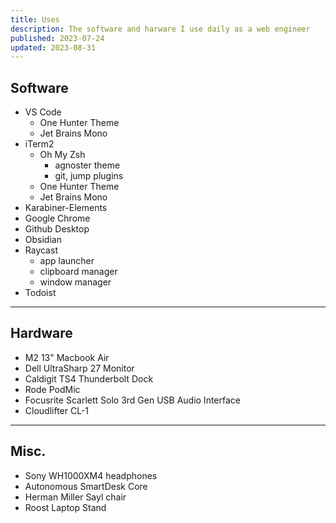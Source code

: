 ```yaml
---
title: Uses
description: The software and harware I use daily as a web engineer
published: 2023-07-24
updated: 2023-08-31
---
```


## Software

- VS Code
  - One Hunter Theme
  - Jet Brains Mono
- iTerm2
  - Oh My Zsh
    - agnoster theme
    - git, jump plugins
  - One Hunter Theme
  - Jet Brains Mono
- Karabiner-Elements
- Google Chrome
- Github Desktop
- Obsidian
- Raycast
  - app launcher
  - clipboard manager
  - window manager
- Todoist

---

## Hardware

- M2 13" Macbook Air
- Dell UltraSharp 27 Monitor
- Caldigit TS4 Thunderbolt Dock
- Rode PodMic
- Focusrite Scarlett Solo 3rd Gen USB Audio Interface
- Cloudlifter CL-1

---

## Misc.

- Sony WH1000XM4 headphones
- Autonomous SmartDesk Core
- Herman Miller Sayl chair
- Roost Laptop Stand
